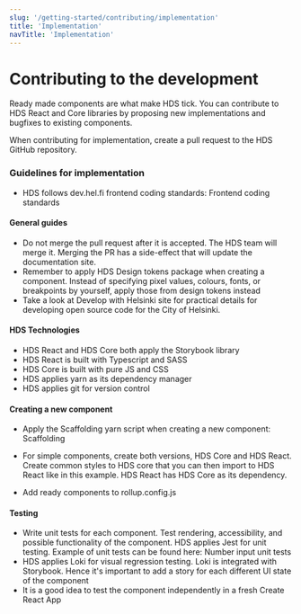 ```yaml
---
slug: '/getting-started/contributing/implementation'
title: 'Implementation'
navTitle: 'Implementation'
---
```



# Contributing to the development

<LeadParagraph>  Ready made components are what make HDS tick. You can contribute to HDS React and Core libraries by proposing new implementations and bugfixes to existing components.</LeadParagraph>

When contributing for implementation, create a <ExternalLink openInNewTab openInNewTabAriaLabel="Opens in a new tab" href="https://help.github.com/en/github/collaborating-with-issues-and-pull-requests/creating-a-pull-request">pull request</ExternalLink> to the <ExternalLink openInNewTab openInNewTabAriaLabel="Opens in a new tab" href="https://github.com/City-of-Helsinki/helsinki-design-system">HDS GitHub repository</ExternalLink>.

### Guidelines for implementation
- HDS follows dev.hel.fi frontend coding standards: <ExternalLink openInNewTab openInNewTabAriaLabel="Opens in a new tab" href="https://dev.hel.fi/coding-standards#frontend-code-standards">Frontend coding standards</ExternalLink>

#### General guides
- Do not merge the pull request after it is accepted. The HDS team will merge it. Merging the PR has a side-effect that will update the documentation site.
- Remember to apply <ExternalLink openInNewTab openInNewTabAriaLabel="Opens in a new tab" href="https://github.com/City-of-Helsinki/helsinki-design-system/tree/master/packages/design-tokens/tokens">HDS Design tokens package</ExternalLink> when creating a component. Instead of specifying pixel values, colours, fonts, or breakpoints by yourself, apply those from design tokens instead
- Take a look at <ExternalLink openInNewTab openInNewTabAriaLabel="Opens in a new tab" href="https://dev.hel.fi/">Develop with Helsinki site</ExternalLink> for practical details for developing open source code for the City of Helsinki.

#### HDS Technologies

- HDS React and HDS Core both apply the <ExternalLink openInNewTab openInNewTabAriaLabel="Opens in a new tab" href="https://storybook.js.org/">Storybook library</ExternalLink>
- HDS React is built with Typescript and SASS
- HDS Core is built with pure JS and CSS
- HDS applies yarn as its dependency manager
- HDS applies git for version control

#### Creating a new component

- Apply the Scaffolding yarn script when creating a new component: <ExternalLink openInNewTab openInNewTabAriaLabel="Opens in a new tab" href="https://github.com/City-of-Helsinki/helsinki-design-system/blob/master/packages/react/package.json#L17">Scaffolding</ExternalLink>
- For simple components, create both versions, HDS Core and HDS React.
  Create common styles to HDS core that you can then import to HDS React like in <ExternalLink openInNewTab openInNewTabAriaLabel="Opens in a new tab" href="https://github.com/City-of-Helsinki/helsinki-design-system/blob/master/packages/react/src/components/textInput/TextInput.module.css">this example</ExternalLink>.
  HDS React has HDS Core as its dependency.

- Add ready components to <ExternalLink openInNewTab openInNewTabAriaLabel="Opens in a new tab" href="https://github.com/City-of-Helsinki/helsinki-design-system/blob/master/packages/react/rollup.config.js">rollup.config.js</ExternalLink>

#### Testing

- Write unit tests for each component. Test rendering, accessibility, and possible functionality of the component. HDS applies <ExternalLink openInNewTab openInNewTabAriaLabel="Opens in a new tab" href="https://jestjs.io/">Jest</ExternalLink> for unit testing. Example of unit tests can be found here: <ExternalLink openInNewTab openInNewTabAriaLabel="Opens in a new tab" href="https://github.com/City-of-Helsinki/helsinki-design-system/blob/master/packages/react/src/components/numberInput/NumberInput.test.tsx">Number input unit tests</ExternalLink>
- HDS applies <ExternalLink openInNewTab openInNewTabAriaLabel="Opens in a new tab" href="https://loki.js.org/">Loki</ExternalLink> for visual regression testing. Loki is integrated with Storybook. Hence it's important to add a story for each different UI state of the component
- It is a good idea to test the component independently in a fresh <ExternalLink openInNewTab openInNewTabAriaLabel="Opens in a new tab" href="https://github.com/City-of-Helsinki/hds-cra">Create React App</ExternalLink>
